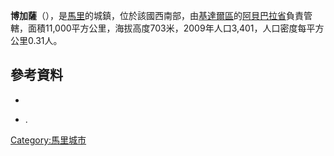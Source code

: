 {{Coord|20|1|12|N|2|15|40|E|display=title}}

'''博加薩'''（{{lang-fr|Boghassa}}），是[[馬里|馬里]]的城鎮，位於該國西南部，由[[基達爾區|基達爾區]]的[[阿貝巴拉省|阿貝巴拉省]]負責管轄，面積11,000平方公里，海拔高度703米，2009年人口3,401，人口密度每平方公里0.31人。

==參考資料==
*{{citation | url=http://instat.gov.ml/documentation/kidal.pdf | publisher=République de Mali: Institut National de la Statistique | title=Resultats Provisoires RGPH 2009 (Région de Kidal) | language=fr | access-date=2015-07-17 | archive-url=https://web.archive.org/web/20120727120249/http://instat.gov.ml/documentation/kidal.pdf | archive-date=2012-07-27 | dead-url=yes }}
*{{citation | title=Plan de Sécurité Alimentaire Commune Rurale Boghassa 2007-2011 | publisher=Commissariat à la Sécurité Alimentaire, République du Mali, USAID-Mali | year=2007 | url=http://www.aec.msu.edu/fs2/mali_fd_strtgy/plans/kidal/abeibara/psa_boghassa.pdf | language=fr | deadurl=yes | archiveurl=https://web.archive.org/web/20120920014717/http://www.aec.msu.edu/fs2/mali_fd_strtgy/plans/kidal/abeibara/psa_boghassa.pdf | archivedate=2012-09-20 | accessdate=2015-07-17 }}.

{{基達爾區}}

[[Category:馬里城市|Category:馬里城市]]


{{Mali-geo-stub}}